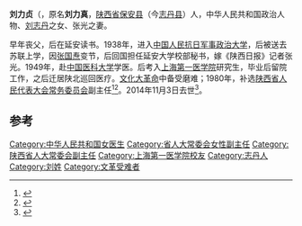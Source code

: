 '''刘力贞'''（{{bd|1929年||2014年|11月3日|catIdx=Liu}}，原名'''刘力真'''，[[陕西省|陕西省]][[保安县_(金朝)|保安县]]（今[[志丹县|志丹县]]）人，中华人民共和国政治人物、[[刘志丹|刘志丹]]之女、张光之妻。

早年丧父，后在延安读书。1938年，进入[[中国人民抗日军事政治大学|中国人民抗日军事政治大学]]，后被送去苏联上学，因[[张国焘|张国焘]]变节，后回国担任延安大学校部秘书，嫁《陕西日报》记者张光。1949年，赴[[中国医科大学|中国医科大学]]学医。后考入[[上海第一医学院|上海第一医学院]]研究生，毕业后留院工作，之后迁居陕北巡回医疗。[[文化大革命|文化大革命]]中备受磨难；1980年，补选[[陕西省人民代表大会常务委员会|陕西省人民代表大会常务委员会]]副主任<ref>{{cite news|title=刘力贞 熊宁等名列其中|url=http://news.sina.com.cn/c/2010-06-14/064417656211s.shtml|accessdate=2014-11-03|newspaper=新浪网|archive-date=2016-03-04|archive-url=https://web.archive.org/web/20160304211227/http://news.sina.com.cn/c/2010-06-14/064417656211s.shtml|dead-url=no}}</ref><ref>{{cite news|title=省人大常委会原副主任刘力贞到陕西艺术职业学院参观指导|url=http://www.snedu.gov.cn/jynews/gdxx/201210/20/30457.html|accessdate=2014-11-03|newspaper=陕西艺术职业学院|archive-url=https://web.archive.org/web/20141103164952/http://www.snedu.gov.cn/jynews/gdxx/201210/20/30457.html|archive-date=2014-11-03|dead-url=yes}}</ref>。2014年11月3日去世<ref>{{cite news|title=刘志丹女刘力贞因病医治无效逝世 享年85岁|url=http://news.163.com/14/1103/20/AA5E91II00014AEE.html|accessdate=2014-11-03|newspaper=网易|archive-url=https://web.archive.org/web/20141103163622/http://news.163.com/14/1103/20/AA5E91II00014AEE.html|archive-date=2014-11-03|dead-url=yes}}</ref>。

==参考==
{{reflist}}

{{中华人民共和国政治人物小作品}}

[[Category:中华人民共和国女医生|Category:中华人民共和国女医生]]
[[Category:省人大常委会女性副主任|Category:省人大常委会女性副主任]]
[[Category:陕西省人大常委会副主任|Category:陕西省人大常委会副主任]]
[[Category:上海第一医学院校友|Category:上海第一医学院校友]]
[[Category:志丹人|Category:志丹人]]
[[Category:刘姓|Category:刘姓]]
[[Category:文革受难者|Category:文革受难者]]